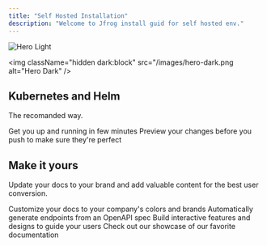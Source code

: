 ```yaml
---
title: "Self Hosted Installation"
description: "Welcome to Jfrog install guid for self hosted env."
---
```


<img
  className="block dark:hidden"
  src="/images/hero-light.png"
  alt="Hero Light"
/>

<img
  className="hidden dark:block"
  src="/images/hero-dark.png
  alt="Hero Dark"
/>

## Kubernetes and Helm

The recomanded way.

<CardGroup cols="2">
  <Card title="Single and HA platform" icon="Kubernetes" href="https://mintlify.com/docs/quickstart">
    Get you up and running in few minutes
  </Card>
  <Card title="The Docker way" icon="whale" href="https://mintlify.com/docs/development">
    Preview your changes before you push to make sure they're perfect
  </Card>
</CardGroup>

## Make it yours

Update your docs to your brand and add valuable content for the best user conversion.

<CardGroup cols="2">
  <Card title="Customize Style" icon="palette" href="https://mintlify.com/docs/settings/global">
    Customize your docs to your company's colors and brands
  </Card>
  <Card title="Reference APIs" icon="code" href="https://mintlify.com/docs/api-playground/openapi" cta="yahoo.com">
    Automatically generate endpoints from an OpenAPI spec
  </Card>
  <Card title="Add Components" icon="screwdriver-wrench" href="https://mintlify.com/docs/content/components/accordions">
    Build interactive features and designs to guide your users
  </Card>
  <Card title="Get Inspiration" icon="arrow-progress" iconType="solid" color="#da0404" href="https://mintlify.com/customers" cta="ss">
    Check out our showcase of our favorite documentation
  </Card>
</CardGroup>
